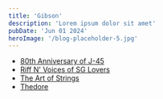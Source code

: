 ```yaml
---
title: 'Gibson'
description: 'Lorem ipsum dolor sit amet'
pubDate: 'Jun 01 2024'
heroImage: '/blog-placeholder-5.jpg'
---
```



- [80th Anniversary of J-45](https://gibson.jp/j-45-80th)
- [Riff N' Voices of SG Lovers](https://gibson.jp/riff-n-voices-sg)
- [The Art of Strings](https://gibson.jp/the-art-of-strings)
- [Thedore](https://gibson.jp/archive-collection-theodore)